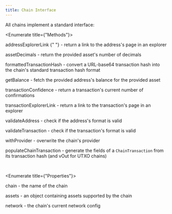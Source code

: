 ```yaml
---
title: Chain Interface
---
```



<DocTag type={DocType.Reference} />

All chains implement a standard <TypeDoc name="ChainCommon" /> interface:

<Enumerate title={"Methods"}>
    <p>
        <TypeDoc name="ChainCommon.addressExplorerLink">
            addressExplorerLink
        </TypeDoc>{" "}
        - return a link to the address's page in an explorer
    </p>
    <p><TypeDoc name="ChainCommon.assetDecimals">assetDecimals</TypeDoc> - return the provided asset's number of decimals</p>
    <p><TypeDoc name="ChainCommon.formattedTransactionHash">formattedTransactionHash</TypeDoc> - convert a URL-base64 transaction hash into the chain's standard transaction hash format</p>
    <p><TypeDoc name="ChainCommon.getBalance">getBalance</TypeDoc> - fetch the provided address's balance for the provided asset</p>
    <p><TypeDoc name="ChainCommon.transactionConfidence">transactionConfidence</TypeDoc> - return a transaction's current number of confirmations</p>
    <p><TypeDoc name="ChainCommon.transactionExplorerLink">transactionExplorerLink</TypeDoc> - return a link to the transaction's page in an explorer</p>
    <p><TypeDoc name="ChainCommon.validateAddress">validateAddress</TypeDoc> - check if the address's format is valid</p>
    <p><TypeDoc name="ChainCommon.validateTransaction">validateTransaction</TypeDoc> - check if the transaction's format is valid</p>
    <p><TypeDoc name="ChainCommon.withProvider">withProvider</TypeDoc> - overwrite the chain's provider</p>
    <p><TypeDoc name="ChainCommon.populateChainTransaction">populateChainTransaction</TypeDoc> - generate the fields of a <code>ChainTransaction</code> from its transaction hash (and vOut for UTXO chains)</p>

</Enumerate>

<br />

<Enumerate title={"Properties"}>
    <p><TypeDoc name="ChainCommon.chain">chain</TypeDoc> - the name of the chain</p>
    <p><TypeDoc name="ChainCommon.assets">assets</TypeDoc> - an object containing assets supported by the chain</p>
    <p><TypeDoc name="ChainCommon.network">network</TypeDoc> - the chain's current network config</p>

</Enumerate>
